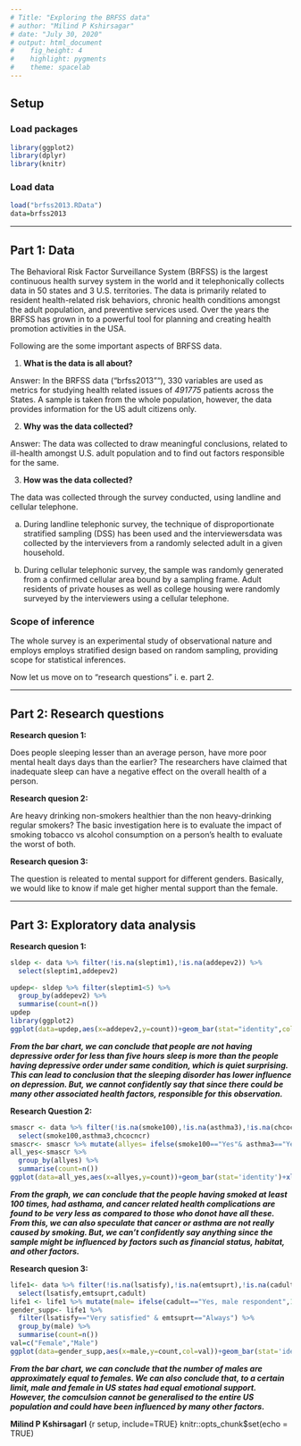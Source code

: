 ```yaml
---
# Title: "Exploring the BRFSS data"
# author: "Milind P Kshirsagar"
# date: "July 30, 2020"
# output: html_document
#    fig_height: 4
#    highlight: pygments
#    theme: spacelab
---
```


## Setup

### Load packages
```r
library(ggplot2)
library(dplyr)
library(knitr)
```

### Load data
```r
load("brfss2013.RData")
data=brfss2013
```

* * *

## Part 1: Data
The Behavioral Risk Factor Surveillance System (BRFSS) is the largest continuous health survey system in the world and it telephonically collects data in 50 states and 3 U.S. territories. The data is primarily related to resident health-related risk behaviors, chronic health conditions amongst the adult population, and preventive services used. Over the years the BRFSS has grown in to a powerful tool for planning and creating health promotion activities in the USA.

Following are the some important aspects of BRFSS data.

1) **What is the data is all about?**

Answer: In the BRFSS data ("brfss2013""), 330 variables are used as metrics for studying health related issues of *491775* patients across the States. A sample is taken from the whole population, however, the data provides information for the US adult citizens only.

2) **Why was the data collected?**

Answer: The data was collected to draw meaningful conclusions, related to ill-health amongst U.S. adult population and to find out factors responsible for the same.

3) **How was the data collected?**

  The data was collected through the survey conducted, using landline and cellular telephone.

  a) During landline telephonic survey, the technique of disproportionate stratified sampling (DSS) has been used and the interviewersdata was collected by the intervievers from a randomly selected adult in a given household.
  
  b) During cellular telephonic survey, the sample was randomly generated from a confirmed cellular area bound by a sampling frame. Adult residents of private houses as well as college housing were randomly surveyed  by the interviewers using a cellular telephone. 

### Scope of inference

The whole survey is an experimental study of observational nature and employs employs stratified design based on random sampling, providing scope for statistical inferences.

Now let us move on to "research questions" i. e. part 2.

* * *

## Part 2: Research questions

**Research quesion 1:**

Does people sleeping lesser than an average person, have more poor mental healt days days than the earlier? The researchers have claimed that inadequate sleep can have a negative effect on the overall health of a person. 

**Research quesion 2:**

Are heavy drinking non-smokers healthier than the non heavy-drinking regular smokers? The basic investigation here is to evaluate the impact of smoking tobacco vs alcohol consumption on a person’s health to evaluate the worst of both.

**Research quesion 3:**

The question is releated to mental support for different genders. Basically, we would like to know if male get higher mental support than the female.

* * *

## Part 3: Exploratory data analysis


**Research quesion 1:**

```r
sldep <- data %>% filter(!is.na(sleptim1),!is.na(addepev2)) %>%
  select(sleptim1,addepev2)
  
updep<- sldep %>% filter(sleptim1<5) %>%
  group_by(addepev2) %>%
  summarise(count=n())
updep
library(ggplot2)
ggplot(data=updep,aes(x=addepev2,y=count))+geom_bar(stat="identity",color='green',fill='blue')+xlab("Depressive Order for those having less than 5 hours sleep?")+ylab("Number of USA citizens")
```


***From the bar chart, we can conclude that people are not having depressive order for less than five hours sleep is more than the people having depressive order under same condition, which is quiet surprising. This can lead to conclusion that the sleeping disorder has lower influence on depression. But, we cannot confidently say that since there could be many other associated health factors, responsible for this observation.***


**Research Question 2:**

```r
smascr <- data %>% filter(!is.na(smoke100),!is.na(asthma3),!is.na(chcocncr)) %>%
  select(smoke100,asthma3,chcocncr)
smascr<- smascr %>% mutate(allyes= ifelse(smoke100=="Yes"& asthma3=="Yes" & chcocncr=="Yes","Yes","No"))
all_yes<-smascr %>%
  group_by(allyes) %>%
  summarise(count=n())
ggplot(data=all_yes,aes(x=allyes,y=count))+geom_bar(stat='identity')+xlab("Smoking+Asthma+Cancer")+ylab("Number of US Citizens")
```

***From the graph, we can conclude that the people having smoked at least 100 times, had asthama, and cancer related health complications are found to be very less as compared to those who donot have all these. From this, we can also speculate that cancer or asthma are not really caused by smoking. But, we can't confidently say anything since the sample might be influenced by factors such as financial status, habitat, and other factors.***


**Research quesion 3:**

```r
life1<- data %>% filter(!is.na(lsatisfy),!is.na(emtsuprt),!is.na(cadult)) %>%
  select(lsatisfy,emtsuprt,cadult)
life1 <- life1 %>% mutate(male= ifelse(cadult=="Yes, male respondent",1,0))
gender_supp<- life1 %>%
  filter(lsatisfy=="Very satisfied" & emtsuprt=="Always") %>%
  group_by(male) %>%
  summarise(count=n())
val=c("Female","Male")
ggplot(data=gender_supp,aes(x=male,y=count,col=val))+geom_bar(stat='identity',fill='red')

```


***From the bar chart, we can conclude that the number of males are approximately equal to females. We can also conclude that, to a certain limit, male and female in US states had equal emotional support. However, the comculsion cannot be generalised to the entire US population and could have been influenced by many other factors.***

**Milind P Kshirsagarl**
{r setup, include=TRUE}
knitr::opts_chunk$set(echo = TRUE)

